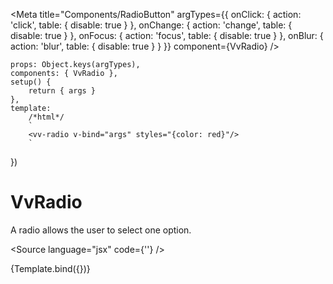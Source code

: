 

<Meta
	title="Components/RadioButton"
	argTypes={{
		onClick: { action: 'click', table: { disable: true } },
		onChange: { action: 'change', table: { disable: true } },
		onFocus: { action: 'focus', table: { disable: true } },
		onBlur: { action: 'blur', table: { disable: true } }
	}}
	component={VvRadio}
/>

	props: Object.keys(argTypes),
	components: { VvRadio },
	setup() {
		return { args }
	},
	template:
		/*html*/
		`
        <vv-radio v-bind="args" styles="{color: red}"/>
        `
})

# VvRadio

A radio allows the user to select one option.

<Source language="jsx" code={'<vv-radio/>'} />

<Canvas>
	<Story
		name="vv-radio"
		args={{
			id: 1,
			label: 'opzione 1',
			name: 'o1',
			disabled: false,
			modelValue: null,
			value: { a: 1 }
		}}
		argTypes={{
			id: {
				description: 'Id input element.',
				table: { category: 'Attributes' }
			},
			name: {
				description: 'Nome input element',
				table: { category: 'Attributes' }
			},
			value: {
				description: 'Valore input element',
				table: { category: 'Attributes' }
			}
		}}>
		{Template.bind({})}
	</Story>
</Canvas>

<ArgsTable story="vv-radio" />
